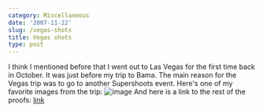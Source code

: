 ```yaml
---
category: Miscellaneous
date: '2007-11-22'
slug: /vegas-shots
title: Vegas shots
type: post
---
```



I think I mentioned before that I went out to Las Vegas for the
first time back in October. It was just before my trip to Bama. The
main reason for the Vegas trip was to go to another Supershoots
event. Here's one of my favorite images from the trip:
![image](http://www.alanwsmith.com/proofs/d/18-1/20071013-0045.jpg)
And here is a link to the rest of the proofs:
[link](http://www.alanwsmith.com/proofs/view/vegas2007)